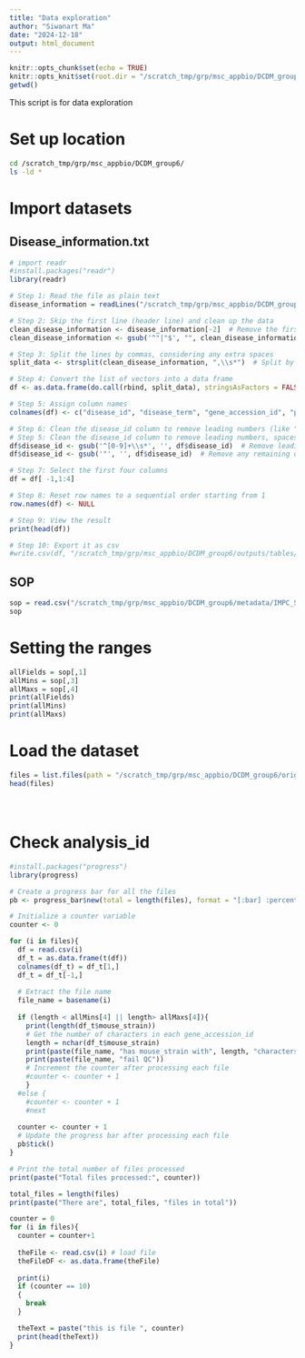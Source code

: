 ```yaml
---
title: "Data exploration"
author: "Siwanart Ma"
date: "2024-12-18"
output: html_document
---
```


```r
knitr::opts_chunk$set(echo = TRUE)
knitr::opts_knit$set(root.dir = "/scratch_tmp/grp/msc_appbio/DCDM_group6/")
getwd()
```

This script is for data exploration

# Set up location
```bash
cd /scratch_tmp/grp/msc_appbio/DCDM_group6/
ls -ld *
```
# Import datasets
## Disease_information.txt
```r
# import readr
#install.packages("readr")
library(readr)

# Step 1: Read the file as plain text
disease_information = readLines("/scratch_tmp/grp/msc_appbio/DCDM_group6/metadata/Disease_information.txt")

# Step 2: Skip the first line (header line) and clean up the data
clean_disease_information <- disease_information[-2]  # Remove the first line (extra line)
clean_disease_information <- gsub('^"|"$', "", clean_disease_information)  # Remove leading/trailing quotes

# Step 3: Split the lines by commas, considering any extra spaces
split_data <- strsplit(clean_disease_information, ",\\s*")  # Split by comma followed by optional spaces

# Step 4: Convert the list of vectors into a data frame
df <- as.data.frame(do.call(rbind, split_data), stringsAsFactors = FALSE)

# Step 5: Assign column names
colnames(df) <- c("disease_id", "disease_term", "gene_accession_id", "phenodigm_score")

# Step 6: Clean the disease_id column to remove leading numbers (like "2", "3", etc.)
# Step 5: Clean the disease_id column to remove leading numbers, spaces, and quotes
df$disease_id <- gsub('^[0-9]+\\s*', '', df$disease_id)  # Remove leading numbers and spaces
df$disease_id <- gsub('"', '', df$disease_id)  # Remove any remaining quotes

# Step 7: Select the first four columns
df = df[ -1,1:4]

# Step 8: Reset row names to a sequential order starting from 1
row.names(df) <- NULL

# Step 9: View the result
print(head(df))

# Step 10: Export it as csv
#write.csv(df, "/scratch_tmp/grp/msc_appbio/DCDM_group6/outputs/tables/passQC.csv", row.names = FALSE)
```
## SOP
```r
sop = read.csv("/scratch_tmp/grp/msc_appbio/DCDM_group6/metadata/IMPC_SOP.csv")
sop
```

# Setting the ranges
```r
allFields = sop[,1]
allMins = sop[,3]
allMaxs = sop[,4]
print(allFields)
print(allMins)
print(allMaxs)
```

# Load the dataset
```r
files = list.files(path = "/scratch_tmp/grp/msc_appbio/DCDM_group6/originals/Group6/data", pattern = "*.csv", full.names = TRUE, recursive = FALSE)
head(files)
```
# 
```r

```

# Check analysis_id
```r
#install.packages("progress")
library(progress)

# Create a progress bar for all the files
pb <- progress_bar$new(total = length(files), format = "[:bar] :percent :elapsed", clear = FALSE)

# Initialize a counter variable
counter <- 0

for (i in files){
  df = read.csv(i)
  df_t = as.data.frame(t(df))
  colnames(df_t) = df_t[1,]
  df_t = df_t[-1,]
  
  # Extract the file name
  file_name = basename(i)
  
  if (length < allMins[4] || length> allMaxs[4]){
    print(length(df_t$mouse_strain))
    # Get the number of characters in each gene_accession_id
    length = nchar(df_t$mouse_strain)
    print(paste(file_name, "has mouse_strain with", length, "characters"))
    print(paste(file_name, "fail QC")) 
    # Increment the counter after processing each file
    #counter <- counter + 1
    }
  #else {
    #counter <- counter + 1
    #next
  
  counter <- counter + 1
  # Update the progress bar after processing each file
  pb$tick()
}

# Print the total number of files processed
print(paste("Total files processed:", counter))
```

```r
total_files = length(files)
print(paste("There are", total_files, "files in total"))

counter = 0
for (i in files){
  counter = counter+1
  
  theFile <- read.csv(i) # load file
  theFileDF <- as.data.frame(theFile)
    
  print(i)
  if (counter == 10)
  {
    break
  }

  theText = paste("this is file ", counter)
  print(head(theText))
}
```


